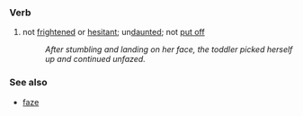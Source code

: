 ===Verb===
#  not [[frighten]]ed or [[hesitate|hesitant]]; un[[daunt]]ed; not [[put off]] 
#: ''After stumbling and landing on her face, the toddler picked herself up and continued unfazed.''

===See also===
*[[faze]]